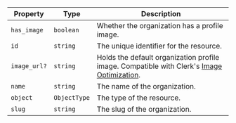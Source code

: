 | Property                            | Type         | Description                                                                                                                  |
| ----------------------------------- | ------------ | ---------------------------------------------------------------------------------------------------------------------------- |
| <a id="has_image"></a> `has_image`  | `boolean`    | Whether the organization has a profile image.                                                                                |
| <a id="id"></a> `id`                | `string`     | The unique identifier for the resource.                                                                                      |
| <a id="image_url"></a> `image_url?` | `string`     | Holds the default organization profile image. Compatible with Clerk's [Image Optimization](/docs/guides/image-optimization). |
| <a id="name"></a> `name`            | `string`     | The name of the organization.                                                                                                |
| <a id="object"></a> `object`        | `ObjectType` | The type of the resource.                                                                                                    |
| <a id="slug"></a> `slug`            | `string`     | The slug of the organization.                                                                                                |
